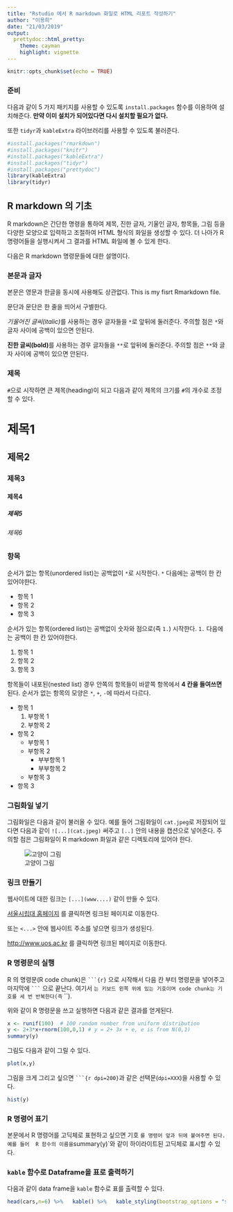 ```yaml
---
title: "Rstudio 에서 R markdown 화일로 HTML 리포트 작성하기" 
author: "이용희"
date: "21/03/2019"
output: 
  prettydoc::html_pretty:
    theme: cayman
    highlight: vignette
---
```


```r
knitr::opts_chunk$set(echo = TRUE)
```
### 준비 

다음과 같이 5 가지 패키지를 사용할 수 있도록 `install.packages` 함수를 이용하여 설치해준다. **만약 이미 설치가 되어있다면 다시 설치할 필요가 없다.**

또한 `tidyr`과 `kableExtra` 라이브러리를 사용할 수 있도록 불러준다. 

```r
#install.packages("rmarkdown")
#install.packages("knitr")  
#install.packages("kableExtra")
#install.packages("tidyr")
#install.packages("prettydoc")
library(kableExtra)
library(tidyr)
```

##  R markdown 의 기초 


R markdown은 간단한 명령을 통하여 제목, 진한 글자, 기울인 글자, 항목들, 그림 등을 다양한 모양으로 입력하고 조절하여 HTML 형식의 화일을 생성할 수 있다. 더 나아가 R 명령어들을 실행시켜서 그 결과를 HTML 화일에 볼 수 있게 한다.

다음은 R markdown 명령문들에 대한 설명이다.


### 본문과 글자 

본문은 영문과 한글을 동시에 사용해도 상관없다. This is my fisrt Rmarkdown file.

문단과 문단은 한 줄을 띄어서 구별한다.

*기울어진 글씨(italic)*를 사용하는 경우 글자들을 `*`로 앞뒤에 둘러준다. 주의할 점은 `*`와 글자 사이에 공백이 있으면 안된다.  


**진한 글씨(bold)**를 사용하는 경우 글자들을 `**`로 앞뒤에 둘러준다. 주의할 점은 `**`와 글자 사이에 공백이 있으면 안된다.  


### 제목 

`#`으로 시작하면 큰 제목(heading)이 되고 다음과 같이 제목의 크기를 `#`의 개수로 조정할 수 있다.



# 제목1

## 제목2

### 제목3

#### 제목4

##### 제목5

###### 제목6



### 항목

순서가 없는 항목(unordered list)는 공백없이 `*`로 시작한다. `*` 다음에는 공백이 한 칸 있어야한다.


* 항목 1
* 항목 2
* 항목 3

순서가 있는 항목(ordered list)는 공백없이 숫자와 점으로(즉 `1.`) 시작한다. `1.` 다음에는 공백이 한 칸 있어야한다.


1. 항목 1
2. 항목 2
3. 항목 3

항목들이 내포된(nested list) 경우 안쪽의 항목들이 바깥쪽 항목에서 **4 칸을 들여쓰면** 된다. 순서가 없는 항목의 모양은 `*`, `+`, `-`에 따라서 다르다.  


* 항목 1
    1. 부항목 1
    2. 부항목 2
* 항목 2
    + 부항목 1
    + 부항목 2
        - 부부항목 1
        - 부부항목 2
    + 부항목 3
* 항목 3


### 그림화일 넣기

그림화일은 다음과 같이 불러올 수 있다. 예를 들어 그림화일이 `cat.jpeg`로 저장되어 있다면 다음과 같이 `![...](cat.jpeg)` 써주고 `[..]` 안의 내용을 캡션으로 넣어준다. 주의할 점은 그림화일이 R markdown 화일과 같은 디렉토리에 있어야 한다.

![고양이 그림](cat.jpeg)

### 링크 만들기

웹사이트에 대한 링크는 `[...](www....)` 같이 만들 수 있다.

[서울시립대 홈페이지](http://www.uos.ac.kr) 를 클릭하면 링크된 페이지로 이동한다.


또는 `<...>` 안에 웹사이트 주소를 넣으면 링크가 생성된다.

<http://www.uos.ac.kr> 를 클릭하면 링크된 페이지로 이동한다.


### R 명령문의 실행


R 의 명령문(R code chunk)은 ` ```{r} ` 으로 시작해서 다음 칸 부터 명령문을 넣어주고  마지막에 ` ``` ` 으로 끝난다. 여기서 ` ` `는 키보드 왼쪽 위에 있는 기호이며 code chunk는 기호를 세 번 반복한다(즉 ` ``` `). 

위와 같이 R 명령문을 쓰고 실행하면 다음과 같은 결과를 얻게된다.

```r
x <- runif(100)  # 100 random number from uniform distribution
y <- 2+3*x+rnorm(100,0,1) # y = 2+ 3x + e, e is from N(0,1)  
summary(y)
```


그림도 다음과 같이 그릴 수 있다.

```r
plot(x,y)
```

그림을 크게 그리고 싶으면 ` ```{r dpi=200} `과 같은 선택문(`dpi=XXX`)을 사용할 수 있다.

```r
hist(y)
```

###  R 명령어 표기

본문에서 R 명령어를 고딕체로 표현하고 싶으면 기호 ` ` ` 를 명령어 앞과 뒤에 붙여주면 된다. 예를 들어 
R 함수의 이름을 `summary(y)`와 같이 하이라이트된 고딕체로 표시할 수 있다.  

### `kable` 함수로 Dataframe을 표로 출력하기

다음과 같이 data frame을 `kable` 함수로 표를 출력할 수 있다.


```r
head(cars,n=6) %>%   kable() %>%   kable_styling(bootstrap_options = "striped", full_width = F) 
```

